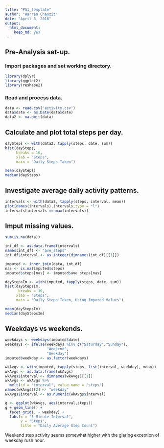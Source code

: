 ---
title: "PA1_template"
author: "Warren Chanzit"
date: "April 3, 2016"
output: 
  html_document: 
    keep_md: yes
---

## Pre-Analysis set-up.
### Import packages and set working directory.
```{r}
library(dplyr)
library(ggplot2)
library(reshape2)
```

### Read and process data.
```{r, echo = TRUE, results = "markup"}
data <- read.csv("activity.csv")
data$date <- as.Date(data$date)
data2 <- na.omit(data)
```

## Calculate and plot total steps per day.
```{r, echo = TRUE}
daySteps <- with(data2, tapply(steps, date, sum))
hist(daySteps,
     breaks = 10,
     xlab = "Steps",
     main = "Daily Steps Taken")
```

```{r, echo = TRUE}
mean(daySteps)
median(daySteps)
```

## Investigate average daily activity patterns.
```{r, echo = TRUE}
intervals <- with(data2, tapply(steps, interval, mean))
plot(names(intervals),intervals,type = "l")
intervals[intervals == max(intervals)]
```

## Imput missing values.
```{r, echo = TRUE}
sum(is.na(data))
```

```{r, echo = TRUE}
int_df <- as.data.frame(intervals)
names(int_df) <- "ave_steps"
int_df$interval <- as.integer(dimnames(int_df)[[1]])

imputed <- inner_join(data, int_df)
nas <- is.na(imputed$steps)
imputed$steps[nas] <- imputed$ave_steps[nas]

dayStepsIm <- with(imputed, tapply(steps, date, sum))
hist(dayStepsIm,
      breaks = 10,
     xlab = "Steps",
     main = "Daily Steps Taken, Using Imputed Values")
```

```{r, echo = TRUE}
mean(dayStepsIm)
median(dayStepsIm)
```

## Weekdays vs weekends.
```{r, echo = TRUE}
weekdays <- weekdays(imputed$date)
weekdays <- ifelse(weekdays %in% c("Saturday","Sunday"),
                   "Weekend",
                   "Weekday")
imputed$weekday <- as.factor(weekdays)

wkAvgs <- with(imputed, tapply(steps, list(interval, weekday), mean))
wkAvgs <- as.data.frame(wkAvgs)
wkAvgs$interval <- dimnames(wkAvgs)[[1]]
wkAvgs <- wkAvgs %>%
  melt(id = "interval", value.name = "steps")
names(wkAvgs)[2] <- "weekday"
wkAvgs$interval <- as.numeric(wkAvgs$interval)
```

```{r, echo = TRUE}
g <- ggplot(wkAvgs, aes(interval,steps))
g + geom_line() +
  facet_grid(. ~ weekday) +
  labs(x = "5-Minute Interval",
       y = "Steps",
       title = "Daily Average Step Count")
```

Weekend step activity seems somewhat higher with the glaring exception of weekday rush hour.


